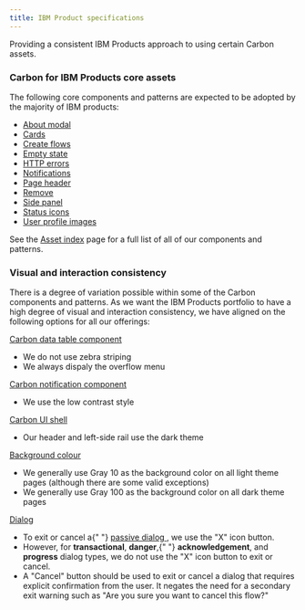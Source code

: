 ```yaml
---
title: IBM Product specifications
---
```


<PageDescription>

Providing a consistent IBM Products approach to using certain Carbon assets.

</PageDescription>

### Carbon for IBM Products core assets

The following core components and patterns are expected to be adopted by the majority of IBM products:

- [About modal](https://pages.github.ibm.com/cdai-design/pal/patterns/about-modal/usage)
- [Cards](https://pages.github.ibm.com/cdai-design/pal/components/card/overview)
- [Create flows](https://www.carbondesignsystem.com/community/patterns/create-flows/)
- [Empty state](https://pages.github.ibm.com/cdai-design/pal/patterns/empty-state/usage)
- [HTTP errors](https://pages.github.ibm.com/cdai-design/pal/patterns/http-errors/usage)
- [Notifications](https://pages.github.ibm.com/cdai-design/pal/patterns/notifications/usage)
- [Page header](https://pages.github.ibm.com/cdai-design/pal/components/page-header/usage)
- [Remove](https://www.carbondesignsystem.com/community/patterns/remove-pattern/)
- [Side panel](https://pages.github.ibm.com/cdai-design/pal/components/side-panel/usage)
- [Status icons](https://pages.github.ibm.com/cdai-design/pal/patterns/status-icons/usage)
- [User profile images](https://pages.github.ibm.com/cdai-design/pal/patterns/user-profile-images/usage)

See the [Asset index](asset-index) page for a full list of all of our components and patterns.

### Visual and interaction consistency

There is a degree of variation possible within some of the Carbon components and patterns. As we want
the IBM Products portfolio to have a high degree of visual and interaction consistency, we have aligned
on the following options for all our offerings:

[Carbon data table component](https://www.carbondesignsystem.com/components/data-table/usage/)

<ul style="margin-top: 0">
  <li>We do not use zebra striping</li>
  <li>We always dispaly the overflow menu</li>
</ul>

[Carbon notification component](https://www.carbondesignsystem.com/components/notification/style/)

<ul style="margin-top: 0">
  <li>We use the low contrast style</li>
</ul>

[Carbon UI shell](https://www.carbondesignsystem.com/components/UI-shell-header/usage)

<ul style="margin-top: 0">
  <li>Our header and left-side rail use the dark theme</li>
</ul>

[Background colour](https://www.carbondesignsystem.com/guidelines/color/usage/)

<ul style="margin-top: 0">
  <li>
    We generally use Gray 10 as the background color on all light theme pages
    (although there are some valid exceptions)
  </li>
  <li>
    We generally use Gray 100 as the background color on all dark theme pages
  </li>
</ul>

[Dialog](https://www.carbondesignsystem.com/patterns/dialog-pattern)

<ul style="margin-top: 0">
  <li>
    To exit or cancel a{" "}
    <a href="https://www.carbondesignsystem.com/components/modal/usage#passive-modal">
      passive dialog
    </a>
    , we use the "X" icon button.
  </li>
  <li>
    However, for <strong>transactional</strong>, <strong>danger</strong>,{" "}
    <strong>acknowledgement</strong>, and <strong>progress</strong> dialog
    types, we do not use the "X" icon button to exit or cancel.
  </li>
  <li>
    A "Cancel" button should be used to exit or cancel a dialog that requires
    explicit confirmation from the user. It negates the need for a secondary
    exit warning such as "Are you sure you want to cancel this flow?"
  </li>
</ul>
